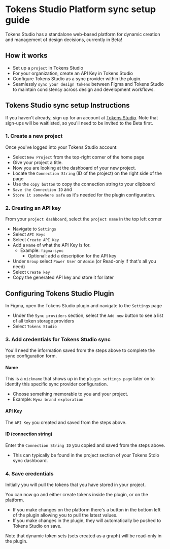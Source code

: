 # Tokens Studio Platform sync setup guide
Tokens Studio has a standalone web-based platform for dynamic creation and management of design decisions, currently in Beta! 

## How it works
- Set up a `project` in Tokens Studio
- For your organization, create an API Key in Tokens Studio
- Configure Tokens Studio as a sync provider within the plugin.
- Seamlessly `sync your design tokens` between Figma and Tokens Studio to maintain consistency across design and development workflows.

## Tokens Studio sync setup Instructions
If you haven't already, sign up for an account at [Tokens Studio](https://app.tokens.studio/). Note that sign-ups will be waitlisted, so you'll need to be invited to the Beta first.
### 1. Create a new project
Once you've logged into your Tokens Studio account:
- Select `New Project` from the top-right corner of the home page
- Give your project a title.
- Now you are looking at the dashboard of your new project. 
- Locate the `Connection String` (ID of the project) on the right side of the page
- Use the `copy button` to copy the connection string to your clipboard
- `Save the Connection ID` and 
- `Store it somewhere safe` as it's needed for the plugin configuration. 

### 2. Creating an API key
From your `project dashboard`, select the `project name` in the top left corner
- Navigate to `Settings`
- Select `API Keys`
- Select `Create API Key`
- Add a `Name` of what the API Key is for. 
  - Example: `figma-sync`
 	- Optional: add a description for the API key
- Under `Group` select `Power User` or `Admin` (or Read-only if that's all you need)
- Select `Create key` 
- Copy the generated API key and store it for later

## Configuring Tokens Studio Plugin
In Figma, open the Tokens Studio plugin and navigate to the `Settings` page 
- Under the `Sync providers` section, select the `Add new` button to see a list of all token storage providers 
- Select `Tokens Studio` 

### 3. Add credentials for Tokens Studio sync
You'll need the information saved from the steps above to complete the sync configuration form. 

#### Name
This is a `nickname` that shows up in the `plugin settings page` later on to identify this specific sync provider configuration. 
- Choose something memorable to you and your project. 
- Example: `Hyma brand exploration`

#### API Key
The `API Key` you created and saved from the steps above. 

#### ID (connection string)
Enter the `Connection String ID` you copied and saved from the steps above. 
- This can typically be found in the project section of your Tokens Stdio sync dashboard.

### 4. Save credentials

Initially you will pull the tokens that you have stored in your project.

You can now go and either create tokens inside the plugin, or on the platform.
- If you make changes on the platform there's a button in the bottom left of the plugin allowing you to pull the latest values.
- If you make changes in the plugin, they will automatically be pushed to Tokens Studio on save.

Note that dynamic token sets (sets created as a graph) will be read-only in the plugin.
